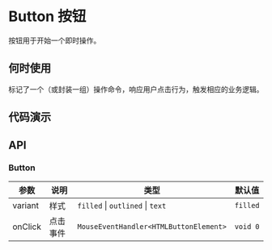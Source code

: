
# Button 按钮

按钮用于开始一个即时操作。

## 何时使用

标记了一个（或封装一组）操作命令，响应用户点击行为，触发相应的业务逻辑。

## 代码演示

<Usage
  src='/components/button/basic.tsx'
  title='基本'
  description='最简单的用法，三种样式风格：filled outlined text。'
/>
<Usage src='/components/button/icon.tsx' title='图标按钮' description='携带图标的按钮。' />
<Usage src='/components/button/disabled.tsx' title='禁用' description='保持按钮的禁用状态。' />
<Usage src='/components/button/sizes.tsx' title='按钮尺寸' description='对于不同尺寸的按钮，可以使用 size 属性。' />

## API

### Button

| 参数    | 说明     | 类型                                   | 默认值   |
| ------- | -------- | -------------------------------------- | -------- |
| variant | 样式     | `filled` \| `outlined` \| `text`       | `filled` |
| onClick | 点击事件 | `MouseEventHandler<HTMLButtonElement>` | `void 0` |
